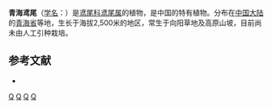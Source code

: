 {{Speciesbox 
| genus = Iris
| species = qinghainica
| status = NE
| status_system = IUCN3.1
| authority = Y. T. Zhao
}}

'''青海鸢尾'''（[[学名|学名]]：{{lang|la|''Iris qinghainica''}}）是[[鸢尾科|鸢尾科]][[鸢尾属|鸢尾属]]的植物，是中国的特有植物。分布在[[中国大陆|中国大陆]]的[[青海省|青海省]]等地，生长于海拔2,500米的地区，常生于向阳草地及高原山坡，目前尚未由人工引种栽培。

== 参考文献 ==
<div class="references-small">
* {{cite web| url =http://www.bioinfo.cn/db05/KmzwSpecies.php?action=view&id=10479| title =青海鸢尾| work =《中国高等植物数据库全库》| publisher =中国科学院微生物研究所| author =昆明植物研究所| accessdate =2009-02-24| deadurl =yes| archiveurl =https://web.archive.org/web/20160305081038/http://www.bioinfo.cn/db05/KmzwSpecies.php?action=view&id=10479| archivedate =2016-03-05}}
</div>
{{Taxonbar|from=Q15227550}}

[[Category:鸢尾属|Q]]
[[Category:青海植物|Q]]
[[Category:甘肃植物|Q]]
[[Category:中國特有植物|Q]]